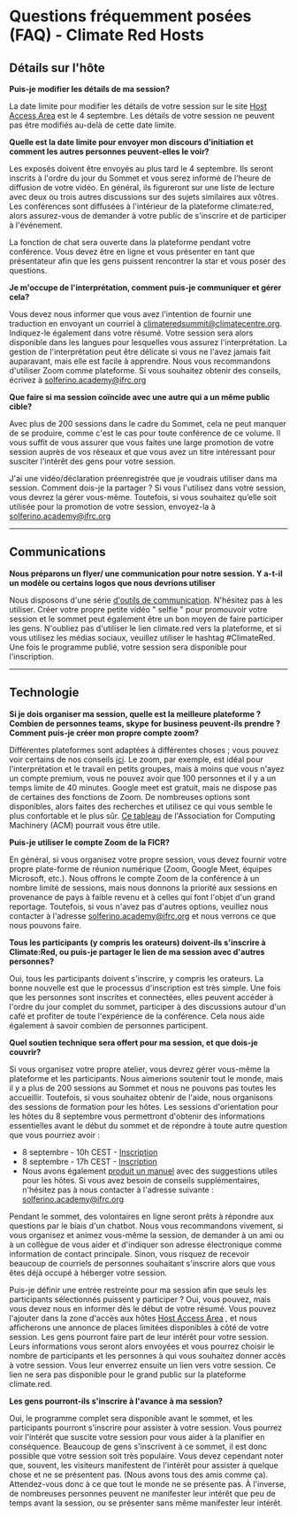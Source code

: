 # Questions fréquemment posées (FAQ) - Climate Red Hosts

## Détails sur l'hôte

**Puis-je modifier les détails de ma session?**

La date limite pour modifier les détails de votre session sur le site [Host Access Area](https://go.climate.red/sessions) est le 4 septembre. Les détails de votre session ne peuvent pas être modifiés au-delà de cette date limite.

**Quelle est la date limite pour envoyer mon discours d'initiation et comment les autres personnes peuvent-elles le voir?**

Les exposés doivent être envoyés au plus tard le 4 septembre. Ils seront inscrits à l'ordre du jour du Sommet et vous serez informé de l'heure de diffusion de votre vidéo. En général, ils figureront sur une liste de lecture avec deux ou trois autres discussions sur des sujets similaires aux vôtres. Les conférences sont diffusées à l'intérieur de la plateforme climate:red, alors assurez-vous de demander à votre public de s'inscrire et de participer à l'événement.

La fonction de chat sera ouverte dans la plateforme pendant votre conférence. Vous devez être en ligne et vous présenter en tant que présentateur afin que les gens puissent rencontrer la star et vous poser des questions.

**Je m'occupe de l'interprétation, comment puis-je communiquer et gérer cela?**

Vous devez nous informer que vous avez l'intention de fournir une traduction en envoyant un courriel à climateredsummit@climatecentre.org. Indiquez-le également dans votre résumé. Votre session sera alors disponible dans les langues pour lesquelles vous assurez l'interprétation. La gestion de l'interprétation peut être délicate si vous ne l'avez jamais fait auparavant, mais elle est facile à apprendre. Nous vous recommandons d'utiliser Zoom comme plateforme. Si vous souhaitez obtenir des conseils, écrivez à solferino.academy@ifrc.org

**Que faire si ma session coïncide avec une autre qui a un même public cible?**

Avec plus de 200 sessions dans le cadre du Sommet, cela ne peut manquer de se produire, comme c'est le cas pour toute conférence de ce volume. Il vous suffit de vous assurer que vous faites une large promotion de votre session auprès de vos réseaux et que vous avez un titre intéressant pour susciter l'intérêt des gens pour votre session.

J'ai une vidéo/déclaration préenregistrée que je voudrais utiliser dans ma session. Comment dois-je la partager ?
Si vous l'utilisez dans votre session, vous devrez la gérer vous-même. Toutefois, si vous souhaitez qu’elle soit utilisée pour la promotion de votre session, envoyez-la à solferino.academy@ifrc.org

---

## Communications

**Nous préparons un flyer/ une communication pour notre session. Y a-t-il un modèle ou certains logos que nous devrions utiliser**

Nous disposons d'une série [d'outils de communication](https://future-rcrc.com/2020/08/31/climate-red-communications-pack). N'hésitez pas à les utiliser. Créer votre propre petite vidéo " selfie " pour promouvoir votre session et le sommet peut également être un bon moyen de faire participer les gens. N'oubliez pas d'utiliser le lien climate.red vers la plateforme, et si vous utilisez les médias sociaux, veuillez utiliser le hashtag #ClimateRed. Une fois le programme publié, votre session sera disponible pour l'inscription.

---

## Technologie

**Si je dois organiser ma session, quelle est la meilleure plateforme ? Combien de personnes teams, skype for business peuvent-ils prendre ? Comment puis-je créer mon propre compte zoom?**

Différentes plateformes sont adaptées à différentes choses ; vous pouvez voir certains de nos conseils [ici](https://future-rcrc.com/fr/2020/06/22/virtual-climate-summit-climatered/#tools). Le zoom, par exemple, est idéal pour l'interprétation et le travail en petits groupes, mais à moins que vous n'ayez un compte premium, vous ne pouvez avoir que 100 personnes et il y a un temps limite de 40 minutes. Google meet est gratuit, mais ne dispose pas de certaines des fonctions de Zoom. De nombreuses options sont disponibles, alors faites des recherches et utilisez ce qui vous semble le plus confortable et le plus sûr. [Ce tableau](https://docs.google.com/document/d/1LLLniPkf48CCZyG_BNy1ylF2wXNlztqNEOnzNuMQmJc/edit#heading=h.z6d7tgqcpugp) de l'Association for Computing Machinery (ACM) pourrait vous être utile.

**Puis-je utiliser le compte Zoom de la FICR?**

En général, si vous organisez votre propre session, vous devez fournir votre propre plate-forme de réunion numérique (Zoom, Google Meet, équipes Microsoft, etc.). Nous offrons le compte Zoom de la conférence à un nombre limité de sessions, mais nous donnons la priorité aux sessions en provenance de pays à faible revenu et à celles qui font l'objet d'un grand reportage. Toutefois, si vous n'avez pas d'autres options, veuillez nous contacter à l'adresse solferino.academy@ifrc.org et nous verrons ce que nous pouvons faire.

**Tous les participants (y compris les orateurs) doivent-ils s'inscrire à Climate:Red, ou puis-je partager le lien de ma session avec d'autres personnes?**

Oui, tous les participants doivent s'inscrire, y compris les orateurs. La bonne nouvelle est que le processus d'inscription est très simple. Une fois que les personnes sont inscrites et connectées, elles peuvent accéder à l'ordre du jour complet du sommet, participer à des discussions autour d'un café et profiter de toute l'expérience de la conférence. Cela nous aide également à savoir combien de personnes participent.

**Quel soutien technique sera offert pour ma session, et que dois-je couvrir?**

Si vous organisez votre propre atelier, vous devrez gérer vous-même la plateforme et les participants. Nous aimerions soutenir tout le monde, mais il y a plus de 200 sessions au Sommet et nous ne pouvons pas toutes les accueillir. Toutefois, si vous souhaitez obtenir de l'aide, nous organisons des sessions de formation pour les hôtes. Les sessions d'orientation pour les hôtes du 8 septembre vous permettront d'obtenir des informations essentielles avant le début du sommet et de répondre à toute autre question que vous pourriez avoir :

- 8 septembre - 10h CEST - [Inscription](https://zoom.us/meeting/register/tJArdOGurDkjGNWp5UAsbX7J5lgEEaTpv0D1)
- 8 septembre - 17h CEST - [Inscription](https://zoom.us/meeting/register/tJYkde2pqD4pE9BuT_yNxxHfUXIZSR2ACobq)
- Nous avons également [produit un manuel](https://future-rcrc.com/wp-content/uploads/2020/08/Climate-Red-Session-Hosts-Handbook-0820-B.pdf) avec des suggestions utiles pour les hôtes. Si vous avez besoin de conseils supplémentaires, n'hésitez pas à nous contacter à l'adresse suivante : solferino.academy@ifrc.org

Pendant le sommet, des volontaires en ligne seront prêts à répondre aux questions par le biais d'un chatbot. Nous vous recommandons vivement, si vous organisez et animez vous-même la session, de demander à un ami ou à un collègue de vous aider et d'indiquer son adresse électronique comme information de contact principale. Sinon, vous risquez de recevoir beaucoup de courriels de personnes souhaitant s'inscrire alors que vous êtes déjà occupé à héberger votre session.

Puis-je définir une entrée restreinte pour ma session afin que seuls les participants sélectionnés puissent y participer ?
Oui, vous pouvez, mais vous devez nous en informer dès le début de votre résumé. Vous pouvez l'ajouter dans la zone d'accès aux hôtes
[Host Access Area](https://go.climate.red/sessions)
, et nous afficherons une annonce de places limitées disponibles à côté de votre session. Les gens pourront faire part de leur intérêt pour votre session. Leurs informations vous seront alors envoyées et vous pourrez choisir le nombre de participants et les personnes à qui vous souhaitez donner accès à votre session. Vous leur enverrez ensuite un lien vers votre session. Ce lien ne sera pas disponible pour le grand public sur la plateforme climate.red.

**Les gens pourront-ils s'inscrire à l'avance à ma session?**

Oui, le programme complet sera disponible avant le sommet, et les participants pourront s'inscrire pour assister à votre session. Vous pourrez voir l'intérêt que suscite votre session pour vous aider à la planifier en conséquence. Beaucoup de gens s'inscrivent à ce sommet, il est donc possible que votre session soit très populaire. Vous devez cependant noter que, souvent, les visiteurs manifestent de l'intérêt pour assister à quelque chose et ne se présentent pas. (Nous avons tous des amis comme ça). Attendez-vous donc à ce que tout le monde ne se présente pas. À l'inverse, de nombreuses personnes peuvent ne manifester leur intérêt que peu de temps avant la session, ou se présenter sans même manifester leur intérêt.
